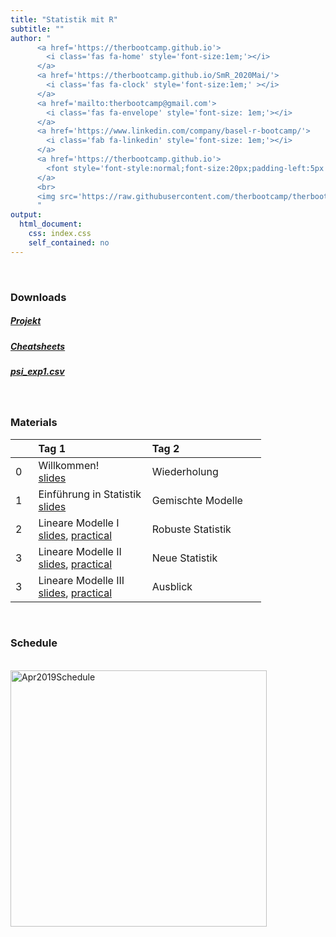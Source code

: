 ```yaml
---
title: "Statistik mit R"
subtitle: ""
author: "
      <a href='https://therbootcamp.github.io'>
        <i class='fas fa-home' style='font-size:1em;'></i>
      </a>
      <a href='https://therbootcamp.github.io/SmR_2020Mai/'>
        <i class='fas fa-clock' style='font-size:1em;' ></i>
      </a>
      <a href='mailto:therbootcamp@gmail.com'>
        <i class='fas fa-envelope' style='font-size: 1em;'></i>
      </a>
      <a href='https://www.linkedin.com/company/basel-r-bootcamp/'>
        <i class='fab fa-linkedin' style='font-size: 1em;'></i>
      </a>
      <a href='https://therbootcamp.github.io'>
        <font style='font-style:normal;font-size:20px;padding-left:5px'>The R Bootcamp</font>
      </a>
      <br>
      <img src='https://raw.githubusercontent.com/therbootcamp/therbootcamp.github.io/master/_sessions/_image/by-sa.png' style= 'height:16.7px;vertical-align:baseline'/><font style='font-style:normal;font-size:20px;padding-left:9.3px'>Mai 2020</font>
      "
output:
  html_document:
    css: index.css
    self_contained: no
---
```


<br>

### Downloads

##### [**Projekt**](https://www.dropbox.com/s/hpvzp68n5s29h0b/TheRBootcamp.zip?dl=1)

##### [**Cheatsheets**](https://www.dropbox.com/s/26kjubck26lbwnw/cheatsheets.pdf?dl=1)

##### [**psi_exp1.csv**](https://www.dropbox.com/s/0uwf7lvvotat0dl/psi_exp1.csv?dl=1)

<br>

### Materials
|  | Tag 1| Tag 2| 
|:--|:-------------|:-------------|
|0| Willkommen!<br>[slides](https://therbootcamp.github.io/SmR_2020Mai/_sessions/Welcome/Welcome.html) | Wiederholung |
|1| Einführung in Statistik<br>[slides](https://therbootcamp.github.io/SmR_2020Mai/_sessions/Intro2Stats/Intro2Stats.html#1)| Gemischte Modelle|
|2| Lineare Modelle I<br>[slides](https://therbootcamp.github.io/SmR_2020Mai/_sessions/LinearModelsI/LinearModelsI.html), [practical](https://therbootcamp.github.io/SmR_2020Mai/_sessions/LinearModelsI/LinearModelsI_practical.html)| Robuste Statistik |
|3| Lineare Modelle II<br>[slides](https://therbootcamp.github.io/SmR_2020Mai/_sessions/LinearModelsII/LinearModelsII.html), [practical](https://therbootcamp.github.io/SmR_2020Mai/_sessions/LinearModelsII/LinearModelsII_practical.html)  | Neue Statistik |
|3| Lineare Modelle III<br>[slides](https://therbootcamp.github.io/SmR_2020Mai/_sessions/LinearModelsIII/LinearModelsIII.html), [practical](https://therbootcamp.github.io/SmR_2020Mai/_sessions/LinearModelsIII/LinearModelsIII_practical.html)  | Ausblick |
<br>


<!---

|  | Day 1<br>Fundamentals| Day 2<br>Analysis| Day 3<br>Reporting| 
|:--|:-------------|:-------------|:-------------|
|0| Welcome!<br>[slides](_sessions/Welcome/Welcome.html) | Recap I<br>[slides](_sessions/Recap/Recap.html)| Recap II<br>[slides](_sessions/RecapII/RecapII.html)|
|1| Intro to R<br>[slides](_sessions/IntroToR/IntroToR.html), [source](_sessions/IntroToR/IntroToR_interactive.R) | Statistics I <br>[slides](_sessions/StatisticsI/StatisticsI.html), [practical](_sessions/StatisticsI/StatisticsI_practical.html) | Plotting II <br>[slides](_sessions/PlottingII/PlottingII.html), [practical](_sessions/PlottingII/PlottingII.html) |
|2|  Data <br>[slides](_sessions/Data/Data.html), [practical](_sessions/Data/Data_practical.html)| Statistics II<br>[slides](_sessions/StatisticsII/Statistics.html), [practical](_sessions/StatisticsII/Statistics_practical.html)| Reporting<br>[slides](_sessions/Reporting/Reporting.html), [practical](_sessions/Reporting/Reporting_practical.html)|
|3|   Wrangling<br>[slides](_sessions/Wrangling/Wrangling.html), [practical](_sessions/Wrangling/Wrangling_practical.html) | Plotting I<br>[slides](_sessions/PlottingI/Plotting.html), [practical](_sessions/PlottingI/Plotting_practical.html) |Case Studies<br>[Intro](_sessions/CaseStudies/CaseStudies.html)<br>[1: Clinical Trial](_sessions/CaseStudies/Clinical_Data_Case_Study.html)<br>[2: Finance ](_sessions/CaseStudies/Financial_Data_Case_Study.html)|
|4| |  | Next Steps<br> [slides](_sessions/NextSteps/NextSteps.html) |
<br>

--->


### Schedule


<p align="left"><br>
    <img border="0" alt="Apr2019Schedule" src="https://therbootcamp.github.io/SmR_2020Mai/_sessions/Welcome/image/schedule.png" style="width:410px">
</p>
